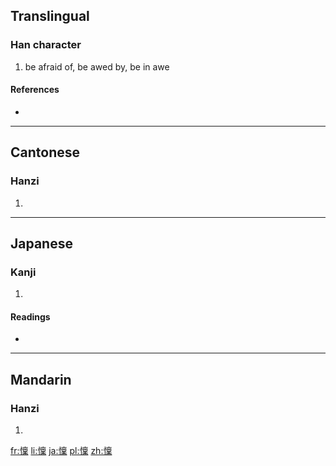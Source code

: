 {{also|懔}}
==Translingual==

===Han character===
{{Han char|rn=61|rad=心|as=13|sn=16|four=9009<sub>4</sub>|canj=心卜田木 (PYWD)}}

# be afraid of, be awed by, be in awe

====References====
* {{Han ref|kx=0406.020|dkj=11335|dj=0747.020|hdz=42362.091|uh=61CD|ud=25037|bh=BECF|bd=48847}}

----

==Cantonese==

===Hanzi===
{{yue-hanzi|jyut=|y=lam5|sim=懔}}

# {{defn|Cantonese|sort=心13}}

----

==Japanese==

===Kanji===
{{ja-kanji|grade=|rs=心13}}

# {{defn|Japanese|sort=心13}}

====Readings====
* {{ja-readings|on=[[りん]] (rin), [[らん]] (ran)|kun=[[おそれる]] (osoreru)}}

----

==Mandarin==

===Hanzi===
{{cmn-hanzi|sim=懔|pin=[[lǐn]] ([[lin3]])|wg=lin<sup>3</sup>}}

# {{defn|Mandarin|sort=心13}}

[[fr:懍]]
[[li:懍]]
[[ja:懍]]
[[pl:懍]]
[[zh:懍]]